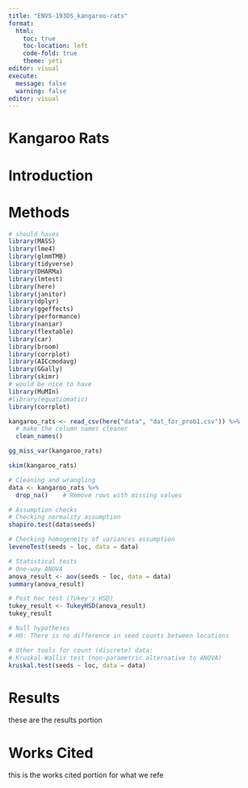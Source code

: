 ```yaml
---
title: "ENVS-193DS_kangaroo-rats"
format: 
  html:
    toc: true
    toc-location: left
    code-fold: true
    theme: yeti
editor: visual
execute: 
  message: false
  warning: false
editor: visual
---
```


# Kangaroo Rats

# Introduction

# Methods

```r
# should haves
library(MASS) 
library(lme4)
library(glmmTMB)
library(tidyverse)
library(DHARMa)
library(lmtest)
library(here)
library(janitor)
library(dplyr)
library(ggeffects)
library(performance)
library(naniar)
library(flextable)
library(car)
library(broom)
library(corrplot)
library(AICcmodavg)
library(GGally)
library(skimr)
# would be nice to have
library(MuMIn)
#library(equatiomatic)
library(corrplot)
```

```r
kangaroo_rats <- read_csv(here("data", "dat_for_prob1.csv")) %>% 
  # make the column names cleaner
  clean_names()
```

```r
gg_miss_var(kangaroo_rats)
```

```r
skim(kangaroo_rats)
```

```r
# Cleaning and wrangling
data <- kangaroo_rats %>%
  drop_na()    # Remove rows with missing values

# Assumption checks
# Checking normality assumption
shapiro.test(data$seeds)

# Checking homogeneity of variances assumption
leveneTest(seeds ~ loc, data = data)

# Statistical tests
# One-way ANOVA
anova_result <- aov(seeds ~ loc, data = data)
summary(anova_result)

# Post hoc test (Tukey's HSD)
tukey_result <- TukeyHSD(anova_result)
tukey_result

# Null hypotheses
# H0: There is no difference in seed counts between locations

# Other tools for count (discrete) data:
# Kruskal-Wallis test (non-parametric alternative to ANOVA)
kruskal.test(seeds ~ loc, data = data)
```

# Results

these are the results portion

# Works Cited

this is the works cited portion for what we refe

